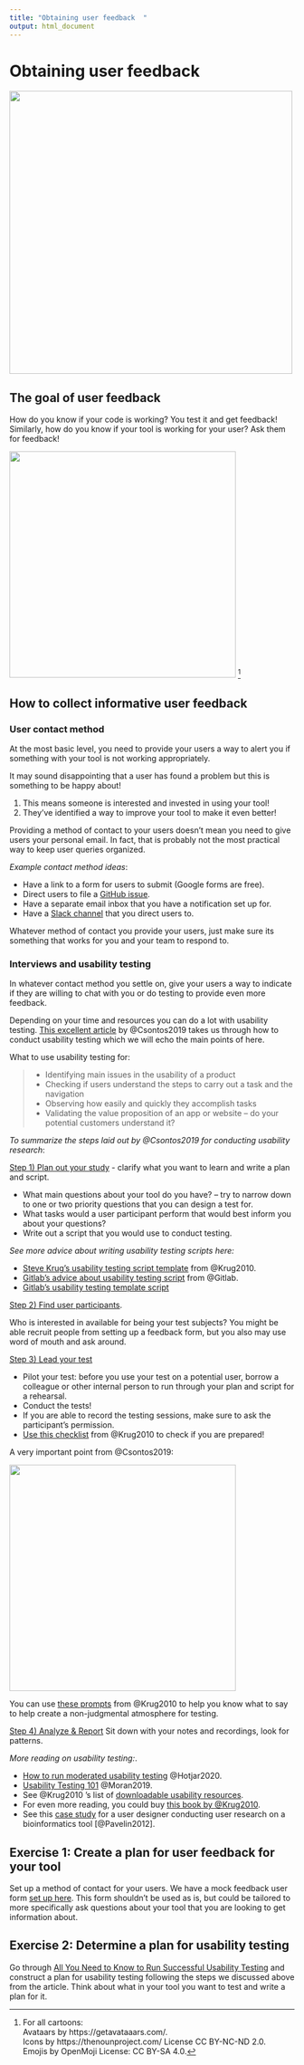 ```yaml
---
title: "Obtaining user feedback  "
output: html_document
---
```


# Obtaining user feedback

<img src=https://docs.google.com/presentation/d/1cd434bkLer_CJ04GzpsZwzeEA9gjc5Ho6QimiHPbyEg/export/png?id=1cd434bkLer_CJ04GzpsZwzeEA9gjc5Ho6QimiHPbyEg&pageid=gd422c5de97_0_60 width=500 height=500 />

## The goal of user feedback

How do you know if your code is working?
You test it and get feedback!
Similarly, how do you know if your tool is working for your user?
Ask them for feedback!

<img src=https://docs.google.com/presentation/d/1cd434bkLer_CJ04GzpsZwzeEA9gjc5Ho6QimiHPbyEg/export/png?id=1cd434bkLer_CJ04GzpsZwzeEA9gjc5Ho6QimiHPbyEg&pageid=gcdcbd8d802_0_173 width = 400 height = 400 />
^[For all cartoons:     
Avataars by https://getavataaars.com/.   
Icons by https://thenounproject.com/ License CC BY-NC-ND 2.0.     
Emojis by OpenMoji License: CC BY-SA 4.0.]

## How to collect informative user feedback

### User contact method

At the most basic level, you need to provide your users a way to alert you if something with your tool is not working appropriately.

It may sound disappointing that a user has found a problem but this is something to be happy about!  

1) This means someone is interested and invested in using your tool!   
2) They've identified a way to improve your tool to make it even better!  

Providing a method of contact to your users doesn't mean you need to give users your personal email.
In fact, that is probably not the most practical way to keep user queries organized.

_Example contact method ideas_:

- Have a link to a form for users to submit (Google forms are free).   
- Direct users to file a [GitHub issue](https://docs.github.com/en/github/managing-your-work-on-github/about-issues).    
- Have a separate email inbox that you have a notification set up for.  
- Have a [Slack channel](https://slack.com/) that you direct users to.  

Whatever method of contact you provide your users, just make sure its something that works for you and your team to respond to.

### Interviews and usability testing

In whatever contact method you settle on, give your users a way to indicate if they are willing to chat with you or do testing to provide even more feedback.

Depending on your time and resources you can do a lot with usability testing.
[This excellent article](https://uxstudioteam.com/ux-blog/usability-testing/) by @Csontos2019 takes us through how to conduct usability testing which we will echo the main points of here.

What to use usability testing for:

> - Identifying main issues in the usability of a product
> - Checking if users understand the steps to carry out a task and the navigation
> - Observing how easily and quickly they accomplish tasks
> - Validating the value proposition of an app or website – do your potential customers understand it?

_To summarize the steps laid out by @Csontos2019 for conducting usability research_:

[Step 1) Plan out your study](https://uxstudioteam.com/ux-blog/usability-testing/#Step_1_Plan_your_study) - clarify what you want to learn and write a plan and script.

- What main questions about your tool do you have? -- try to narrow down to one or two priority questions that you can design a test for.
- What tasks would a user participant perform that would best inform you about your questions?
- Write out a script that you would use to conduct testing.

_See more advice about writing usability testing scripts here:_    

- [Steve Krug's usability testing script template](http://sensible.com/downloads/test-script-web.pdf) from @Krug2010.
- [Gitlab's advice about usability testing script](https://about.gitlab.com/handbook/engineering/ux/ux-research-training/writing-usability-testing-script/) from @Gitlab.
- [Gitlab's usability testing template script](https://docs.google.com/document/d/1_5Qu2JR9QE5LE6cK4eq9yJs-nXv2rlWWifcjacaiWdI/edit)

[Step 2) Find user participants](https://uxstudioteam.com/ux-blog/usability-testing/#Step_2_User_test_participants).

Who is interested in available for being your test subjects?
You might be able recruit people from setting up a feedback form, but you also may use word of mouth and ask around.

[Step 3) Lead your test](https://uxstudioteam.com/ux-blog/usability-testing/#Step_3_Lead_the_test)

- Pilot your test: before you use your test on a potential user, borrow a colleague or other internal person to run through your plan and script for a rehearsal.
- Conduct the tests!
- If you are able to record the testing sessions, make sure to ask the participant's permission.
- [Use this checklist](http://sensible.com/downloads/checklists.pdf) from @Krug2010 to check if you are prepared!

A very important point from @Csontos2019:

<img src=https://docs.google.com/presentation/d/1cd434bkLer_CJ04GzpsZwzeEA9gjc5Ho6QimiHPbyEg/export/png?id=1cd434bkLer_CJ04GzpsZwzeEA9gjc5Ho6QimiHPbyEg&pageid=gd2cd8e726d_0_5 width = 400 height = 400 />

You can use [these prompts](https://sensible.com/downloads/things-a-therapist-would-say.pdf) from @Krug2010 to help you know what to say to help create a non-judgmental atmosphere for testing.

[Step 4) Analyze & Report](https://uxstudioteam.com/ux-blog/usability-testing/#Step_4_Analyze_Report)
Sit down with your notes and recordings, look for patterns.

_More reading on usability testing:_.

- [How to run moderated usability testing](https://www.hotjar.com/usability-testing/process-examples/) @Hotjar2020.
- [Usability Testing 101](https://www.nngroup.com/articles/usability-testing-101/) @Moran2019.
- See @Krug2010 's list of [downloadable usability resources](https://sensible.com/download-files/).
- For even more reading, you could buy [this book by @Krug2010](https://www.amazon.com/Rocket-Surgery-Made-Easy-Yourself-ebook/dp/B002UXRGNO).
- See this [case study](https://journals.plos.org/ploscompbiol/article?id=10.1371/journal.pcbi.1002554) for a user designer conducting user research on a bioinformatics tool [@Pavelin2012].

## Exercise 1: Create a plan for user feedback for your tool

Set up a method of contact for your users.
We have a mock feedback user form [set up here](https://docs.google.com/forms/d/1erbaH2k8cra0A2GB6W9Da0tqJCT41ZPlCmHXpKRcMLk/edit?usp=sharing).
This form shouldn't be used as is, but could be tailored to more specifically ask questions about your tool that you are looking to get information about.

## Exercise 2: Determine a plan for usability testing

Go through [All You Need to Know to Run Successful Usability Testing](https://uxstudioteam.com/ux-blog/usability-testing/) and construct a plan for usability testing following the steps we discussed above from the article.
Think about what in your tool you want to test and write a plan for it.
